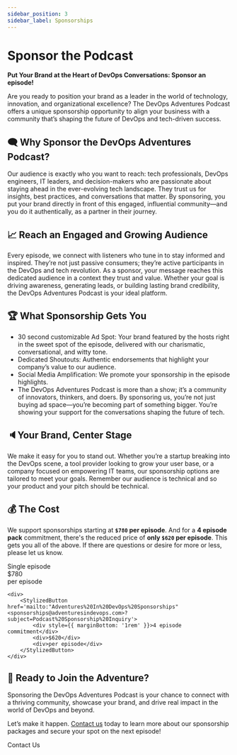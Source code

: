 ```yaml
---
sidebar_position: 3
sidebar_label: Sponsorships
---
```


# Sponsor the Podcast

**Put Your Brand at the Heart of DevOps Conversations: Sponsor an episode!**

Are you ready to position your brand as a leader in the world of technology, innovation, and organizational excellence? The DevOps Adventures Podcast offers a unique sponsorship opportunity to align your business with a community that’s shaping the future of DevOps and tech-driven success.

## 🗨 Why Sponsor the DevOps Adventures Podcast?
Our audience is exactly who you want to reach: tech professionals, DevOps engineers, IT leaders, and decision-makers who are passionate about staying ahead in the ever-evolving tech landscape. They trust us for insights, best practices, and conversations that matter. By sponsoring, you put your brand directly in front of this engaged, influential community—and you do it authentically, as a partner in their journey.

## 📈 Reach an Engaged and Growing Audience
Every episode, we connect with listeners who tune in to stay informed and inspired. They’re not just passive consumers; they’re active participants in the DevOps and tech revolution. As a sponsor, your message reaches this dedicated audience in a context they trust and value. Whether your goal is driving awareness, generating leads, or building lasting brand credibility, the DevOps Adventures Podcast is your ideal platform.

## 🏆 What Sponsorship Gets You
* 30 second customizable Ad Spot: Your brand featured by the hosts right in the sweet spot of the episode, delivered with our charismatic, conversational, and witty tone.
* Dedicated Shoutouts: Authentic endorsements that highlight your company’s value to our audience.
* Social Media Amplification: We promote your sponsorship in the episode highlights.
* The DevOps Adventures Podcast is more than a show; it’s a community of innovators, thinkers, and doers. By sponsoring us, you’re not just buying ad space—you’re becoming part of something bigger. You’re showing your support for the conversations shaping the future of tech.

## 🔈Your Brand, Center Stage
We make it easy for you to stand out. Whether you’re a startup breaking into the DevOps scene, a tool provider looking to grow your user base, or a company focused on empowering IT teams, our sponsorship options are tailored to meet your goals. Remember our audience is technical and so your product and your pitch should be technical.

## 💰 The Cost

We support sponsorships starting at **`$780` per episode**. And for a **4 episode pack** commitment, there's the reduced price of **only `$620` per episode**. This gets you all of the above. If there are questions or desire for more or less, please let us know.


<div style={{ display: 'flex', width: '100%', justifyContent: 'center' }}>
    <div style={{ paddingRight: '1rem' }}>
        <StylizedButton href='mailto:"Adventures%20In%20DevOps%20Sponsorships"<sponsorships@adventuresindevops.com>?subject=Podcast%20Sponsorship%20Inquiry'>
            <div style={{ marginBottom: '1rem' }}>Single episode</div>
            <div>$780</div>
            <div>per episode</div>
        </StylizedButton>
    </div>

    <div>
        <StylizedButton href='mailto:"Adventures%20In%20DevOps%20Sponsorships"<sponsorships@adventuresindevops.com>?subject=Podcast%20Sponsorship%20Inquiry'>
            <div style={{ marginBottom: '1rem' }}>4 episode commitment</div>
            <div>$620</div>
            <div>per episode</div>
        </StylizedButton>
    </div>

</div>

## 📍 Ready to Join the Adventure?
Sponsoring the DevOps Adventures Podcast is your chance to connect with a thriving community, showcase your brand, and drive real impact in the world of DevOps and beyond.

Let’s make it happen. [Contact us](mailto:sponsorships@adventuresindevops.com) today to learn more about our sponsorship packages and secure your spot on the next episode!

<StylizedButton href='mailto:"Adventures%20In%20DevOps%20Sponsorships"<sponsorships@adventuresindevops.com>?subject=Podcast%20Sponsorship%20Inquiry'>
    Contact Us
</StylizedButton>